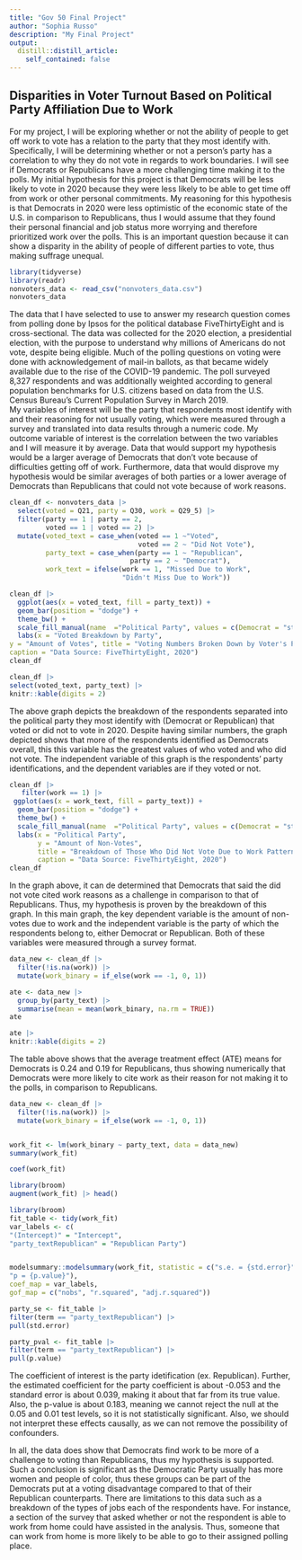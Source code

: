 ```yaml
---
title: "Gov 50 Final Project"
author: "Sophia Russo"
description: "My Final Project"
output:
  distill::distill_article:
    self_contained: false
---
```




## Disparities in Voter Turnout Based on Political Party Affiliation Due to Work 

  For my project, I will be exploring whether or not the ability of people to get off work to vote has a relation to the party that they most identify with. Specifically, I will be determining whether or not a person's party has a correlation to why they do not vote in regards to work boundaries. I will see if Democrats or Republicans have a more challenging time making it to the polls. My initial hypothesis for this project is that Democrats will be less likely to vote in 2020 because they were less likely to be able to get time off from work or other personal commitments. My reasoning for this hypothesis is that Democrats in 2020 were less optimistic of the economic state of the U.S. in comparison to Republicans, thus I would assume that they found their personal financial and job status more worrying and therefore prioritized work over the polls. This is an important question because it can show a disparity in the ability of people of different parties to vote, thus making suffrage unequal.

```r
library(tidyverse)
library(readr)
nonvoters_data <- read_csv("nonvoters_data.csv")
nonvoters_data
```

  The data that I have selected to use to answer my research question comes from polling done by Ipsos for the political database FiveThirtyEight and is cross-sectional. The data was collected for the 2020 election, a presidential election, with the purpose to understand why millions of Americans do not vote, despite being eligible. Much of the polling questions on voting were done with acknowledgement of mail-in ballots, as that became widely available due to the rise of the COVID-19 pandemic. The poll surveyed 8,327 respondents and was additionally weighted according to general population benchmarks for U.S. citizens based on data from the U.S. Census Bureau’s Current Population Survey in March 2019.    
  My variables of interest will be the party that respondents most identify with and their reasoning for not usually voting, which were measured through a survey and translated into data results through a numeric code. My outcome variable of interest is the correlation between the two variables and I will measure it by average. Data that would support my hypothesis would be a larger average of Democrats that don't vote because of difficulties getting off of work. Furthermore, data that would disprove my hypothesis would be similar averages of both parties or a lower average of Democrats than Republicans that could not vote because of work reasons.
  


```r
clean_df <- nonvoters_data |> 
  select(voted = Q21, party = Q30, work = Q29_5) |>
  filter(party == 1 | party == 2,
         voted == 1 | voted == 2) |>
  mutate(voted_text = case_when(voted == 1 ~"Voted", 
                                voted == 2 ~ "Did Not Vote"),
         party_text = case_when(party == 1 ~ "Republican", 
                              party == 2 ~ "Democrat"),
         work_text = ifelse(work == 1, "Missed Due to Work",
                            "Didn't Miss Due to Work"))

```



```r
clean_df |>
  ggplot(aes(x = voted_text, fill = party_text)) +
  geom_bar(position = "dodge") +
  theme_bw() +
  scale_fill_manual(name  ="Political Party", values = c(Democrat = "steelblue1", Republican = "indianred1")) +
  labs(x = "Voted Breakdown by Party",
y = "Amount of Votes", title = "Voting Numbers Broken Down by Voter's Party (2020)", 
caption = "Data Source: FiveThirtyEight, 2020") 
clean_df

clean_df |>
select(voted_text, party_text) |>
knitr::kable(digits = 2) 
```
The above graph depicts the breakdown of the respondents separated into the political party they most identify with (Democrat or Republican) that voted or did not to vote in 2020. Despite having similar numbers, the graph depicted shows that more of the respondents identified as Democrats overall, this this variable has the greatest values of who voted and who did not vote. The independent variable of this graph is the respondents' party identifications, and the dependent variables are if they voted or not.  


```r
clean_df |>
   filter(work == 1) |>
 ggplot(aes(x = work_text, fill = party_text)) +
  geom_bar(position = "dodge") +
  theme_bw() +
  scale_fill_manual(name  ="Political Party", values = c(Democrat = "steelblue1", Republican = "indianred1")) +
  labs(x = "Political Party",
       y = "Amount of Non-Votes", 
       title = "Breakdown of Those Who Did Not Vote Due to Work Pattern",
       caption = "Data Source: FiveThirtyEight, 2020") 
clean_df
```

In the graph above, it can de determined that Democrats that said the did not vote cited work reasons as a challenge in comparison to that of Republicans. Thus, my hypothesis is proven by the breakdown of this graph. In this main graph, the key dependent variable is the amount of non-votes due to work and the independent variable is the party of which the respondents belong to, either Democrat or Republican. Both of these variables were measured through a survey format. 



```r
data_new <- clean_df |>
  filter(!is.na(work)) |>
  mutate(work_binary = if_else(work == -1, 0, 1))

ate <- data_new |>
  group_by(party_text) |>
  summarise(mean = mean(work_binary, na.rm = TRUE))
ate

ate |>
knitr::kable(digits = 2) 
```

The table above shows that the average treatment effect (ATE) means for Democrats is 0.24 and 0.19 for Republicans, thus showing numerically that Democrats were more likely to cite work as their reason for not making it to the polls, in comparison to Republicans.

```r
data_new <- clean_df |>
  filter(!is.na(work)) |>
  mutate(work_binary = if_else(work == -1, 0, 1))


work_fit <- lm(work_binary ~ party_text, data = data_new) 
summary(work_fit)

coef(work_fit)

library(broom)
augment(work_fit) |> head()

```


```r
library(broom)
fit_table <- tidy(work_fit)
var_labels <- c(
"(Intercept)" = "Intercept",
"party_textRepublican" = "Republican Party")


modelsummary::modelsummary(work_fit, statistic = c("s.e. = {std.error}",
"p = {p.value}"),
coef_map = var_labels,
gof_map = c("nobs", "r.squared", "adj.r.squared"))

party_se <- fit_table |>
filter(term == "party_textRepublican") |>
pull(std.error)

party_pval <- fit_table |>
filter(term == "party_textRepublican") |>
pull(p.value)
```

  The coefficient of interest is the party idetification (ex. Republican). Further, the estimated coefficient for the party coefficient is about -0.053 and the standard error is about 0.039, making it about that far from its true value. Also, the p-value is about 0.183, meaning we cannot reject the null at the 0.05 and 0.01 test levels, so it is not statistically significant. Also, we should not interpret these effects causally, as we can not remove the possibility of confounders. 
  
  In all, the data does show that Democrats find work to be more of a challenge to voting than Republicans, thus my hypothesis is supported. Such a conclusion is significant as the Democratic Party usually has more women and people of color, thus these groups can be part of the Democrats put at a voting disadvantage compared to that of their Republican counterparts. There are limitations to this data such as a breakdown of the types of jobs each of the respondents have. For instance, a section of the survey that asked whether or not the respondent is able to work from home could have assisted in the analysis. Thus, someone that can work from home is more likely to be able to go to their assigned polling place.


